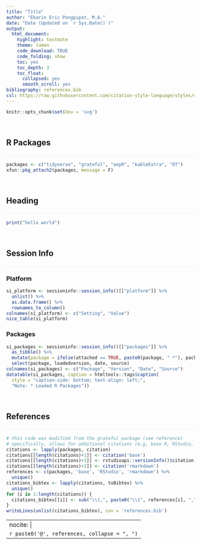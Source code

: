 ```yaml
---
title: "Title"
author: "Ekarin Eric Pongpipat, M.A."
date: "Date (Updated on `r Sys.Date()`)"
output: 
  html_document:
    highlight: textmate
    theme: lumen
    code_download: TRUE
    code_folding: show
    toc: yes
    toc_depth: 3
    toc_float:
      collapsed: yes
      smooth_scroll: yes
bibliography: references.bib
csl: https://raw.githubusercontent.com/citation-style-language/styles/master/apa.csl
---
```


```r
knitr::opts_chunk$set(dev = 'svg')
```

<style>
h2 {
  padding-top: 1.5em;
  border-bottom: 1px solid #f0f0f0;
  padding-bottom: 1em; 
}
.references.hanging-indent {
  padding-left: 1.5em;
  text-indent: -1.5em;
}
</style>

## R Packages

```r
packages <- c("tidyverse", "grateful", "eepR", "kableExtra", "DT")
xfun::pkg_attach2(packages, message = F)
```

## Heading

```r
print("hello world")
```

## Session Info {.tabset}

### Platform
```r
si_platform <- sessioninfo::session_info()[["platform"]] %>% 
  unlist() %>% 
  as.data.frame() %>%
  rownames_to_column()
colnames(si_platform) <- c("Setting", "Value")
nice_table(si_platform)
```

### Packages
```r
si_packages <- sessioninfo::session_info()[["packages"]] %>% 
  as_tibble() %>%
  mutate(package = ifelse(attached == TRUE, paste0(package, " *"), package)) %>%
  select(package, loadedversion, date, source)
colnames(si_packages) <- c("Package", "Version", "Date", "Source")
datatable(si_packages, caption = htmltools::tags$caption(
  style = "caption-side: bottom; text-align: left;",
  "Note: * Loaded R Packages"))
```

## References

```r
# this code was modified from the grateful package (see reference)
# specifically, allows for additional citations (e.g, base R, RStudio, and rmarkdown)
citations <- lapply(packages, citation)
citations[[length(citations)+1]] <- citation('base')
citations[[length(citations)+1]] <- rstudioapi::versionInfo()$citation
citations[[length(citations)+1]] <- citation('rmarkdown')
references <- c(packages, 'base', 'RStudio', 'rmarkdown') %>%
  unique()
citations_bibtex <- lapply(citations, toBibtex) %>%
  unique()
for (i in 1:length(citations)) {
  citations_bibtex[[i]] <- sub("\\{,", paste0("\\{", references[i], ","), citations_bibtex[[i]])
}
writeLines(unlist(citations_bibtex), con = 'references.bib')
```

---
nocite: |
  `r paste0('@', references, collapse = ", ")`
---
